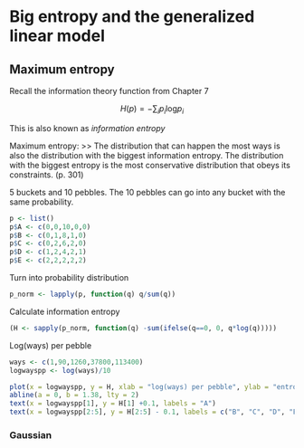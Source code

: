# Big entropy and the generalized linear model

## Maximum entropy

Recall the information theory function from Chapter 7

$$H(p) = - \sum_{i}p_{i}\text{log}p_{i}$$

This is also known as *information entropy*

Maximum entropy:
>> The distribution that can happen the most ways is also the distribution with the biggest information entropy. The distribution with the biggest entropy is the most conservative distribution that obeys its constraints. (p. 301)

5 buckets and 10 pebbles. The 10 pebbles can go into any bucket with the same probability.

```r
p <- list()
p$A <- c(0,0,10,0,0)
p$B <- c(0,1,8,1,0)
p$C <- c(0,2,6,2,0)
p$D <- c(1,2,4,2,1)
p$E <- c(2,2,2,2,2)
```

Turn into probability distribution
```r
p_norm <- lapply(p, function(q) q/sum(q))
```

Calculate information entropy
```r
(H <- sapply(p_norm, function(q) -sum(ifelse(q==0, 0, q*log(q)))))
```

Log(ways) per pebble
```r
ways <- c(1,90,1260,37800,113400)
logwayspp <- log(ways)/10
```

```r
plot(x = logwayspp, y = H, xlab = "log(ways) per pebble", ylab = "entropy", pch = 16)
abline(a = 0, b = 1.38, lty = 2)
text(x = logwayspp[1], y = H[1] +0.1, labels = "A")
text(x = logwayspp[2:5], y = H[2:5] - 0.1, labels = c("B", "C", "D", "E"))
```

### Gaussian

